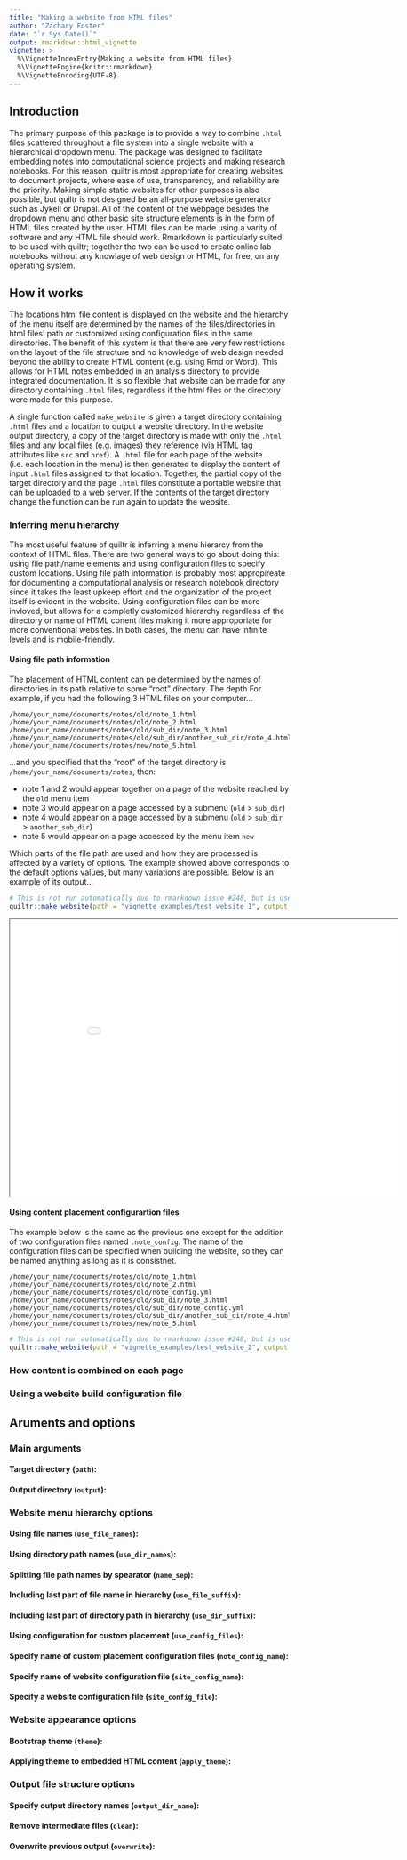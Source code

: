 ```yaml
---
title: "Making a website from HTML files"
author: "Zachary Foster"
date: "`r Sys.Date()`"
output: rmarkdown::html_vignette
vignette: >
  %\VignetteIndexEntry{Making a website from HTML files}
  %\VignetteEngine{knitr::rmarkdown}
  %\VignetteEncoding{UTF-8}
---
```


## Introduction

The primary purpose of this package is to provide a way to combine `.html` files scattered throughout a file system into a single website with a hierarchical dropdown menu.
The package was designed to facilitate embedding notes into computational science projects and making research notebooks.
For this reason, quiltr is most appropriate for creating websites to document projects, where ease of use, transparency, and reliability are the priority.
Making simple static websites for other purposes is also possible, but quiltr is not designed be an all-purpose website generator such as Jykell or Drupal.
All of the content of the webpage besides the dropdown menu and other basic site structure elements is in the form of HTML files created by the user.
HTML files can be made using a varity of software and any HTML file should work.
Rmarkdown is particularly suited to be used with quiltr; together the two can be used to create online lab notebooks without any knowlage of web design or HTML, for free, on any operating system.


## How it works

The locations html file content is displayed on the website and the hierarchy of the menu itself are determined by the names of the files/directories in html files' path or customized using configuration files in the same directories.
The benefit of this system is that there are very few restrictions on the layout of the file structure and no knowledge of web design needed beyond the ability to create HTML content (e.g. using Rmd or Word).
This allows for HTML notes embedded in an analysis directory to provide integrated documentation.
It is so flexible that website can be made for any directory containing `.html` files, regardless if the html files or the directory were made for this purpose.

A single function called `make_website` is given a target directory containing `.html` files and a location to output a website directory. 
In the website output directory, a copy of the target directory is made with only the `.html` files and any local files (e.g. images) they reference (via HTML tag attributes like `src` and `href`). 
A `.html` file for each page of the website (i.e. each location in the menu) is then generated to display the content of input `.html` files assigned to that location.
Together, the partial copy of the target directory and the page `.html` files constitute a portable website that can be uploaded to a web server.
If the contents of the target directory change the function can be run again to update the website.


### Inferring menu hierarchy 

The most useful feature of quiltr is inferring a menu hierarcy from the context of HTML files.
There are two general ways to go about doing this: using file path/name elements and using configuration files to specify custom locations.
Using file path information is probably most appropireate for documenting a computational analysis or research notebook directory since it takes the least upkeep effort and the organization of the project itself is evident in the website.
Using configuration files can be more invloved, but allows for a completly customized hierarchy regardless of the directory or name of HTML conent files making it more approporiate for more conventional websites.
In both cases, the menu can have infinite levels and is mobile-friendly.


#### Using file path information

The placement of HTML content can pe determined by the names of directories in its path relative to some "root" directory.
The depth 
For example, if you had the following 3 HTML files on your computer...

```
/home/your_name/documents/notes/old/note_1.html
/home/your_name/documents/notes/old/note_2.html
/home/your_name/documents/notes/old/sub_dir/note_3.html
/home/your_name/documents/notes/old/sub_dir/another_sub_dir/note_4.html
/home/your_name/documents/notes/new/note_5.html
```

...and you specified that the "root" of the target directory is `/home/your_name/documents/notes`, then: 

* note 1 and 2 would appear together on a page of the website reached by the `old` menu item
* note 3 would appear on a page accessed by a submenu (`old` > `sub_dir`)
* note 4 would appear on a page accessed by a submenu (`old` > `sub_dir` > `another_sub_dir`)
* note 5 would appear on a page accessed by the menu item `new`

Which parts of the file path are used and how they are processed is affected by a variety of options. 
The example showed above corresponds to the default options values, but many variations are possible.
Below is an example of its output...

```r
# This is not run automatically due to rmarkdown issue #248, but is used to make the website example
quiltr::make_website(path = "vignette_examples/test_website_1", output = "inst/doc", overwrite = TRUE, output_dir_name = "test_website_1")
```

<style>
    #wrap { width: 700px; height: 500px; padding: 0; overflow: hidden; }
    #frame { width: 1000px; height: 714px; border: 1px solid black; }
    #frame {
        -ms-zoom: 0.7;
        -moz-transform: scale(0.7);
        -moz-transform-origin: 0 0;
        -o-transform: scale(0.7);
        -o-transform-origin: 0 0;
        -webkit-transform: scale(0.7);
        -webkit-transform-origin: 0 0;
    }
</style>

<div id="wrap"><iframe id="frame" src="test_website_1/index.html"></iframe></div>


#### Using content placement configurartion files



The example below is the same as the previous one except for the addition of two configuration files named `.note_config`.
The name of the configuration files can be specified when building the website, so they can be named anything as long as it is consistnet.

```
/home/your_name/documents/notes/old/note_1.html
/home/your_name/documents/notes/old/note_2.html
/home/your_name/documents/notes/old/note_config.yml
/home/your_name/documents/notes/old/sub_dir/note_3.html
/home/your_name/documents/notes/old/sub_dir/note_config.yml
/home/your_name/documents/notes/old/sub_dir/another_sub_dir/note_4.html
/home/your_name/documents/notes/new/note_5.html
```



```r
# This is not run automatically due to rmarkdown issue #248, but is used to make the website example
quiltr::make_website(path = "vignette_examples/test_website_2", output = "inst/doc", overwrite = TRUE, output_dir_name = "test_website_2", note_config_name = "note_config.yml")
```

### How content is combined on each page


### Using a website build configuration file



## Aruments and options

### Main arguments

#### Target directory (`path`):

#### Output directory (`output`):


### Website menu hierarchy options

#### Using file names (`use_file_names`):

#### Using directory path names (`use_dir_names`):

#### Splitting file path names by spearator (`name_sep`):

#### Including last part of file name in hierarchy (`use_file_suffix`):

#### Including last part of directory path in hierarchy (`use_dir_suffix`):

#### Using configuration for custom placement (`use_config_files`):

#### Specify name of custom placement configuration files (`note_config_name`):

#### Specify name of website configuration file (`site_config_name`):

#### Specify a website configuration file (`site_config_file`):


### Website appearance options

#### Bootstrap theme (`theme`):

#### Applying theme to embedded HTML content (`apply_theme`):



### Output file structure options

#### Specify output directory names (`output_dir_name`):

#### Remove intermediate files (`clean`):

#### Overwrite previous output (`overwrite`):


